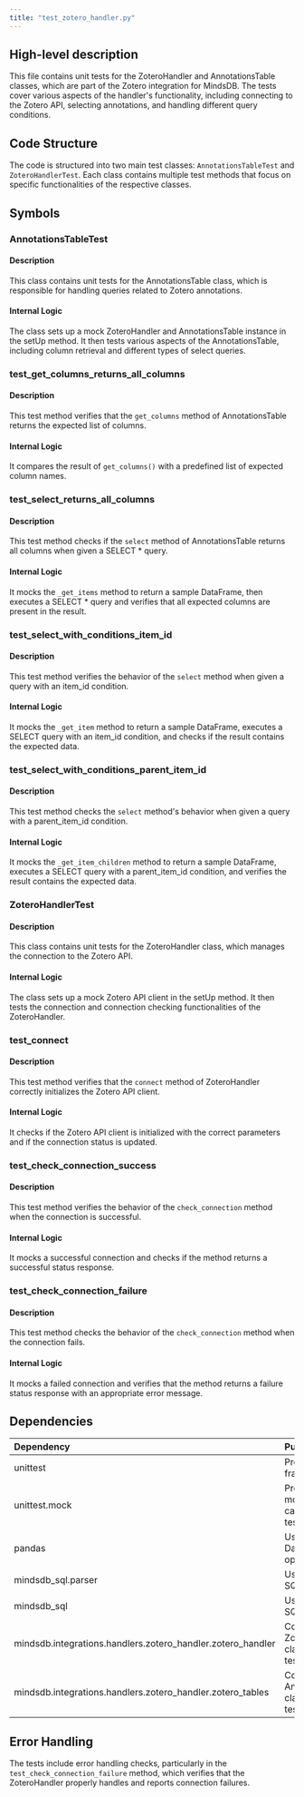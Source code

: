 ```yaml
---
title: "test_zotero_handler.py"
---
```


## High-level description
This file contains unit tests for the ZoteroHandler and AnnotationsTable classes, which are part of the Zotero integration for MindsDB. The tests cover various aspects of the handler's functionality, including connecting to the Zotero API, selecting annotations, and handling different query conditions.

## Code Structure
The code is structured into two main test classes: `AnnotationsTableTest` and `ZoteroHandlerTest`. Each class contains multiple test methods that focus on specific functionalities of the respective classes.

## Symbols

### AnnotationsTableTest
#### Description
This class contains unit tests for the AnnotationsTable class, which is responsible for handling queries related to Zotero annotations.

#### Internal Logic
The class sets up a mock ZoteroHandler and AnnotationsTable instance in the setUp method. It then tests various aspects of the AnnotationsTable, including column retrieval and different types of select queries.

### test_get_columns_returns_all_columns
#### Description
This test method verifies that the `get_columns` method of AnnotationsTable returns the expected list of columns.

#### Internal Logic
It compares the result of `get_columns()` with a predefined list of expected column names.

### test_select_returns_all_columns
#### Description
This test method checks if the `select` method of AnnotationsTable returns all columns when given a SELECT * query.

#### Internal Logic
It mocks the `_get_items` method to return a sample DataFrame, then executes a SELECT * query and verifies that all expected columns are present in the result.

### test_select_with_conditions_item_id
#### Description
This test method verifies the behavior of the `select` method when given a query with an item_id condition.

#### Internal Logic
It mocks the `_get_item` method to return a sample DataFrame, executes a SELECT query with an item_id condition, and checks if the result contains the expected data.

### test_select_with_conditions_parent_item_id
#### Description
This test method checks the `select` method's behavior when given a query with a parent_item_id condition.

#### Internal Logic
It mocks the `_get_item_children` method to return a sample DataFrame, executes a SELECT query with a parent_item_id condition, and verifies the result contains the expected data.

### ZoteroHandlerTest
#### Description
This class contains unit tests for the ZoteroHandler class, which manages the connection to the Zotero API.

#### Internal Logic
The class sets up a mock Zotero API client in the setUp method. It then tests the connection and connection checking functionalities of the ZoteroHandler.

### test_connect
#### Description
This test method verifies that the `connect` method of ZoteroHandler correctly initializes the Zotero API client.

#### Internal Logic
It checks if the Zotero API client is initialized with the correct parameters and if the connection status is updated.

### test_check_connection_success
#### Description
This test method verifies the behavior of the `check_connection` method when the connection is successful.

#### Internal Logic
It mocks a successful connection and checks if the method returns a successful status response.

### test_check_connection_failure
#### Description
This test method checks the behavior of the `check_connection` method when the connection fails.

#### Internal Logic
It mocks a failed connection and verifies that the method returns a failure status response with an appropriate error message.

## Dependencies
| Dependency | Purpose |
|:-----------|:--------|
| unittest | Provides testing framework |
| unittest.mock | Provides mocking capabilities for tests |
| pandas | Used for DataFrame operations |
| mindsdb_sql.parser | Used for parsing SQL queries |
| mindsdb_sql | Used for parsing SQL queries |
| mindsdb.integrations.handlers.zotero_handler.zotero_handler | Contains the ZoteroHandler class being tested |
| mindsdb.integrations.handlers.zotero_handler.zotero_tables | Contains the AnnotationsTable class being tested |

## Error Handling
The tests include error handling checks, particularly in the `test_check_connection_failure` method, which verifies that the ZoteroHandler properly handles and reports connection failures.
